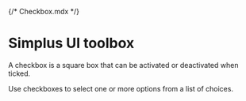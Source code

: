 {/* Checkbox.mdx */}

# Simplus UI toolbox

A checkbox is a square box that can be activated or deactivated when ticked.

Use checkboxes to select one or more options from a list of choices.
